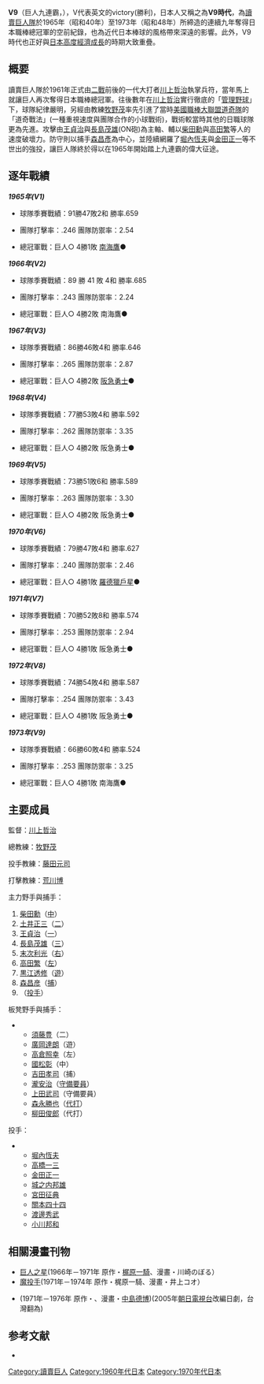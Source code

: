 '''V9'''（巨人九連霸，{{lang-ja|ブイ ナイン、ブイ きゅう}}），V代表英文的victory(勝利)，日本人又稱之為'''V9時代'''，為[[讀賣巨人隊|讀賣巨人隊]]於1965年（昭和40年）至1973年（昭和48年）所締造的連續九年奪得日本職棒總冠軍的空前紀錄，也為近代日本棒球的風格帶來深遠的影響。此外，V9時代也正好與[[日本高度經濟成長|日本高度經濟成長]]的時期大致重疊。

== 概要 ==
讀賣巨人隊於1961年正式由[[二戰|二戰]]前後的一代大打者[[川上哲治|川上哲治]]執掌兵符，當年馬上就讓巨人再次奪得日本職棒總冠軍。往後數年在[[川上哲治|川上哲治]]實行徹底的「[[管理野球|管理野球]]」下，球隊紀律嚴明，另經由教練[[牧野茂|牧野茂]]率先引進了當時[[美國職棒大聯盟|美國職棒大聯盟]][[道奇隊|道奇隊]]的「道奇戰法」(一種重視速度與團隊合作的小球戰術)，戰術較當時其他的日職球隊更為先進。攻擊由[[王貞治|王貞治]]與[[長島茂雄|長島茂雄]](ON砲)為主軸、輔以[[柴田勳|柴田勳]]與[[高田繁|高田繁]]等人的速度破壞力。防守則以捕手[[森昌彥|森昌彥]]為中心，並陸續網羅了[[堀內恆夫|堀內恆夫]]與[[金田正一|金田正一]]等不世出的強投，讓巨人隊終於得以在1965年開始踏上九連霸的偉大征途。

== 逐年戰績 ==
'''''1965年(V1)'''''

*球隊季賽戰績：91勝47敗2和 勝率.659    

*團隊打擊率：.246 團隊防禦率：2.54

*總冠軍戰：巨人○ 4勝1敗 [[南海鷹|南海鷹]]●


'''''1966年(V2)'''''

*球隊季賽戰績：89 勝 41 敗 4和 勝率.685    

*團隊打擊率：.243 團隊防禦率：2.24

*總冠軍戰：巨人○ 4勝2敗 南海鷹●


'''''1967年(V3)'''''

*球隊季賽戰績：86勝46敗4和 勝率.646    

*團隊打擊率：.265 團隊防禦率：2.87

*總冠軍戰：巨人○ 4勝2敗 [[歐力士野牛|阪急勇士]]●


'''''1968年(V4)'''''

*球隊季賽戰績：77勝53敗4和 勝率.592

*團隊打擊率：.262 團隊防禦率：3.35

*總冠軍戰：巨人○ 4勝2敗 阪急勇士●


'''''1969年(V5)'''''

*球隊季賽戰績：73勝51敗6和 勝率.589    

*團隊打擊率：.263 團隊防禦率：3.30

*總冠軍戰：巨人○ 4勝2敗 阪急勇士●


'''''1970年(V6)'''''

*球隊季賽戰績：79勝47敗4和 勝率.627    

*團隊打擊率：.240 團隊防禦率：2.46

*總冠軍戰：巨人○ 4勝1敗 [[千葉羅德海洋|羅德獵戶星]]●


'''''1971年(V7)'''''

*球隊季賽戰績：70勝52敗8和 勝率.574    

*團隊打擊率：.253 團隊防禦率：2.94

*總冠軍戰：巨人○ 4勝1敗 阪急勇士●


'''''1972年(V8)'''''

*球隊季賽戰績：74勝54敗4和 勝率.587    

*團隊打擊率：.254 團隊防禦率：3.43

*總冠軍戰：巨人○ 4勝1敗 阪急勇士●


'''''1973年(V9)'''''

*球隊季賽戰績：66勝60敗4和 勝率.524    

*團隊打擊率：.253 團隊防禦率：3.25

*總冠軍戰：巨人○ 4勝1敗 南海鷹●

== 主要成員 ==
監督：[[川上哲治|川上哲治]]

總教練：[[牧野茂|牧野茂]]

投手教練：[[藤田元司|藤田元司]]

打擊教練：[[荒川博|荒川博]]


主力野手與捕手：

#[[柴田勳|柴田勳]]（[[中外野手|中]]）
#[[土井正三|土井正三]]（[[二壘手|二]]）
#[[王貞治|王貞治]]（[[一壘手|一]]）
#[[長島茂雄|長島茂雄]]（[[三壘手|三]]）
#[[末次利光|末次利光]]（[[右外野手|右]]）
#[[高田繁|高田繁]]（[[左外野手|左]]）
#[[黒江透修|黒江透修]]（[[遊撃手|遊]]）
#[[森祇晶|森昌彦]]（[[捕手|捕]]）
#（[[投手|投手]]）
板凳野手與捕手：
**[[須藤豊|須藤豊]]（二）
**[[廣岡達朗|廣岡達朗]]（遊）
**[[高倉照幸|高倉照幸]]（左）
**[[國松彰|國松彰]]（中）
**[[吉田孝司|吉田孝司]]（捕）
**[[瀧安治|瀧安治]]（[[守備要員|守備要員]]）
**[[上田武司|上田武司]]（守備要員）
**[[森永勝也|森永勝也]]（[[代打|代打]]）
**[[柳田真宏|柳田俊郎]]（代打）
投手：
**[[堀內恆夫|堀內恆夫]]
**[[高橋一三|高橋一三]]
**[[金田正一|金田正一]]
**[[城之内邦雄|城之内邦雄]]
**[[宮田征典|宮田征典]]
**[[關本四十四|關本四十四]]
**[[渡邊秀武|渡邊秀武]]
**[[小川邦和|小川邦和]]

== 相關漫畫刊物 ==
*[[巨人之星|巨人之星]](1966年－1971年 原作・[[梶原一騎|梶原一騎]]、漫畫・川崎のぼる）
*[[魔投手|魔投手]](1971年－1974年 原作・梶原一騎、漫畫・井上コオ）
*{{link-ja|アストロ球団}}(1971年－1976年 原作・{{link-ja|遠崎史朗|遠崎史朗}}、漫畫・[[中島德博|中島德博]])(2005年[[朝日電視台|朝日電視台]]改編日劇，台灣翻為{{link-ja|超能野球紅不讓|アストロ球団 (テレビドラマ)}})

== 参考文献 ==
*{{cite book |author= |authorlink= |coauthors= |title=《巨人軍5000勝の記憶》 |year=2007 |publisher=読売新聞社、ベースボールマガジン社 |location= |isbn=9784583100296 }}
<div class="references-small">
<references />
</div>


[[Category:讀賣巨人|Category:讀賣巨人]]
[[Category:1960年代日本|Category:1960年代日本]]
[[Category:1970年代日本|Category:1970年代日本]]